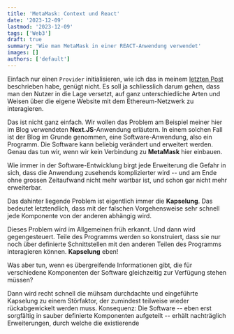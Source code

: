 ```yaml
---
title: 'MetaMask: Context und React'
date: '2023-12-09'
lastmod: '2023-12-09'
tags: ['Web3']
draft: true
summary: 'Wie man MetaMask in einer REACT-Anwendung verwendet'
images: []
authors: ['default']
---
```


Einfach nur einen `Provider` initialisieren, wie ich das in meinem
[letzten Post](ethereum-provider)
beschrieben habe, genügt nicht. Es soll ja schliesslich darum gehen,
dass man den Nutzer in die Lage versetzt, auf ganz unterschiedliche
Arten und Weisen über die eigene Website mit dem Ethereum-Netzwerk zu interagieren.

Das ist nicht ganz einfach. Wir wollen das Problem am Beispiel meiner
hier im Blog verwendeten **Next.JS**-Anwendung erläutern. In einem solchen
Fall ist der Blog im Grunde genommen, eine Software-Anwendung, also ein Programm.
Die Software kann beliebig verändert und erweitert werden. Genau das tun wir, wenn wir
kein Verbindung zu **MetaMask** hier einbauen.

Wie immer in der Software-Entwicklung birgt jede Erweiterung die Gefahr in sich,
dass die Anwendung zusehends komplizierter wird -- und am Ende ohne grossen Zeitaufwand
nicht mehr wartbar ist, und schon gar nicht mehr erweiterbar.

Das dahinter liegende Problem ist eigentlich immer die **Kapselung**. Das bedeutet letztendlich,
dass mit der falschen Vorgehensweise sehr schnell jede Komponente von der anderen abhängig wird.

Dieses Problem wird im Allgemeinen früh erkannt. Und dann wird gegengesteuert. Teile des Programms
werden so konstruiert, dass sie nur noch über definierte Schnittstellen mit den anderen Teilen des
Programms interagieren können. **Kapselung** eben!

Was aber tun, wenn es übergreifende Informationen gibt, die für verschiedene Komponenten der Software
gleichzeitig zur Verfügung stehen müssen?

Dann wird recht schnell die mühsam durchdachte und eingeführte
Kapselung zu einem Störfaktor, der zumindest teilweise wieder rückabgewickelt werden muss. Konsequenz: Die
Software -- eben erst sorgfältig in sauber definierte Komponenten aufgeteilt -- erhält nachträglich
Erweiterungen, durch welche die existierende

